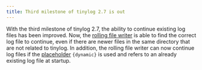 ```yaml
---
title: Third milestone of tinylog 2.7 is out
---
```


With the third milestone of tinylog 2.7, the ability to continue existing log files has been improved.
Now, the [rolling file writer](/configuration/#rolling-file-writer) is able to find the correct log file to continue, even if there are newer files in the same directory that are not related to tinylog.
In addition, the rolling file writer can now continue log files if the [placeholder](/configuration/#placeholders-rolling-file-writer) `{dynamic}` is used and refers to an already existing log file at startup.

